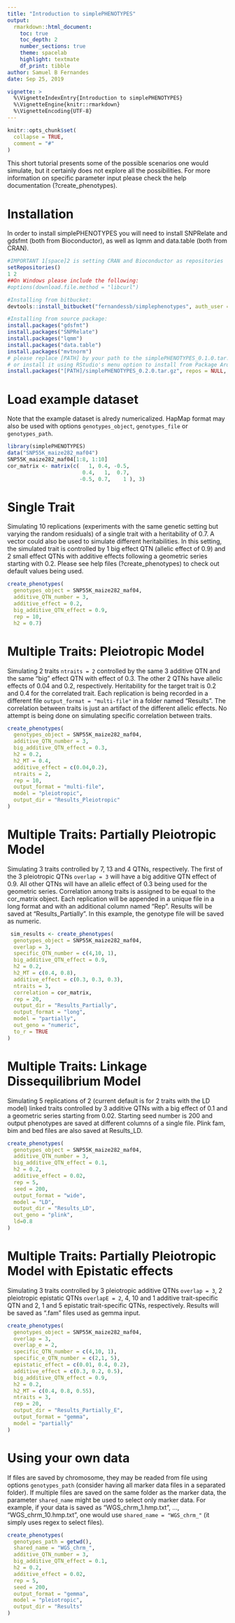 ```yaml
---
title: "Introduction to simplePHENOTYPES"
output:
  rmarkdown::html_document:
    toc: true
    toc_depth: 2
    number_sections: true
    theme: spacelab
    highlight: textmate
    df_print: tibble
author: Samuel B Fernandes
date: Sep 25, 2019

vignette: >
  %\VignetteIndexEntry{Introduction to simplePHENOTYPES}
  %\VignetteEngine{knitr::rmarkdown}
  %\VignetteEncoding{UTF-8}
---
```


```r
knitr::opts_chunk$set(
  collapse = TRUE,
  comment = "#"
)
```
This short tutorial presents some of the possible scenarios one would simulate, but it certainly does not explore all the possibilities. For more information on specific parameter input please check the help documentation (?create_phenotypes).

# Installation
In order to install simplePHENOTYPES you will need to install SNPRelate and gdsfmt (both from Bioconductor), as well as lqmm and data.table (both from CRAN).  
```r
#IMPORTANT 1[space]2 is setting CRAN and Bioconductor as repositories
setRepositories()
1 2
##On Windows please include the following:
#options(download.file.method = "libcurl")

#Installing from bitbucket:
devtools::install_bitbucket("fernandessb/simplephenotypes", auth_user = "fernandessb", password = "RhtNaUHY66VdLESMRLCD", build_vignettes = TRUE, dependencies = TRUE)

#Installing from source package:
install.packages("gdsfmt")
install.packages("SNPRelate")
install.packages("lqmm")
install.packages("data.table")
install.packages("mvtnorm")
# please replace [PATH] by your path to the simplePHENOTYPES_0.1.0.tar.gz file 
# or install it using RStudio's menu option to install from Package Arquive File.
install.packages("[PATH]/simplePHENOTYPES_0.2.0.tar.gz", repos = NULL, type = "source")
```

# Load example dataset
Note that the example dataset is alredy numericalized. HapMap format may also be used with options  `genotypes_object`, `genotypes_file` or `genotypes_path`.
```r
library(simplePHENOTYPES)
data("SNP55K_maize282_maf04")
SNP55K_maize282_maf04[1:8, 1:10]
cor_matrix <- matrix(c(   1, 0.4, -0.5,
                        0.4,   1,  0.7,
                       -0.5, 0.7,    1 ), 3)
```

# Single Trait
Simulating 10 replications (experiments with the same genetic setting but varying the random residuals) of a single trait with a heritability of 0.7. A vector could also be used to simulate different heritabilities. In this setting, the simulated trait is controlled by 1 big effect QTN (allelic effect of 0.9) and 2 small effect QTNs with additive effects following a geometric series starting with 0.2.
Please see help files (?create_phenotypes) to check out default values being used.
```r
create_phenotypes(
  genotypes_object = SNP55K_maize282_maf04,
  additive_QTN_number = 3,
  additive_effect = 0.2,
  big_additive_QTN_effect = 0.9,
  rep = 10,
  h2 = 0.7)
```

# Multiple Traits: Pleiotropic Model
Simulating 2 traits `ntraits = 2` controlled by the same 3 additive QTN and the same "big" effect QTN with effect of 0.3. The other 2 QTNs have allelic effects of 0.04 and 0.2, respectively. Heritability for the target trait is 0.2 and 0.4 for the correlated trait. Each replication is being recorded in a different file `output_format = "multi-file"` in a folder named "Results". The correlation between traits is just an artifact of the different allelic effects. No attempt is being done on simulating specific correlation between traits.
```r
create_phenotypes(
  genotypes_object = SNP55K_maize282_maf04,
  additive_QTN_number = 3,
  big_additive_QTN_effect = 0.3,
  h2 = 0.2,
  h2_MT = 0.4,
  additive_effect = c(0.04,0.2),
  ntraits = 2,
  rep = 10,
  output_format = "multi-file",
  model = "pleiotropic",
  output_dir = "Results_Pleiotropic"
)
```

# Multiple Traits: Partially Pleiotropic Model
Simulating 3 traits controlled by 7, 13 and 4 QTNs, respectively. The first of the 3 pleiotropic QTNs `overlap = 3` will have a big additive QTN effect of 0.9. All other QTNs will have an allelic effect of 0.3 being used for the geometric series. Correlation among traits is assigned to be equal to the cor_matrix object. Each replication will be appended in a unique file in a long format and with an additional column named "Rep". Results will be saved at "Results_Partially". In this example, the genotype file will be saved as numeric.
```r
 sim_results <- create_phenotypes(
  genotypes_object = SNP55K_maize282_maf04,
  overlap = 3,
  specific_QTN_number = c(4,10, 1),
  big_additive_QTN_effect = 0.9,
  h2 = 0.2,
  h2_MT = c(0.4, 0.8),
  additive_effect = c(0.3, 0.3, 0.3),
  ntraits = 3,
  correlation = cor_matrix,
  rep = 20,
  output_dir = "Results_Partially",
  output_format = "long",
  model = "partially",
  out_geno = "numeric",
  to_r = TRUE
)
```


# Multiple Traits: Linkage Dissequilibrium Model
Simulating 5 replications of 2 (current default is for 2 traits with the LD model) linked traits controlled by 3 additive QTNs with a big effect of 0.1 and a geometric series starting from 0.02. Starting seed number is 200 and output phenotypes are saved
at different columns of a single file. Plink fam, bim and bed files are also saved at Results_LD.

```r
create_phenotypes(
  genotypes_object = SNP55K_maize282_maf04,
  additive_QTN_number = 3,
  big_additive_QTN_effect = 0.1,
  h2 = 0.2,
  additive_effect = 0.02,
  rep = 5,
  seed = 200,
  output_format = "wide",
  model = "LD",
  output_dir = "Results_LD",
  out_geno = "plink",
  ld=0.8
)
```

# Multiple Traits: Partially Pleiotropic Model with Epistatic effects
Simulating 3 traits controlled by 3 pleiotropic additive QTNs `overlap = 3`, 2 pleiotropic epistatic QTNs `overlapE = 2`,
4, 10 and 1 additive trait-specific QTN and 2, 1 and 5 epistatic trait-specific QTNs, respectively. Results will be saved as ".fam" files used as gemma input.
```r
create_phenotypes(
  genotypes_object = SNP55K_maize282_maf04,
  overlap = 3,
  overlap_e = 2,
  specific_QTN_number = c(4,10, 1),
  specific_e_QTN_number = c(2,1, 5),
  epistatic_effect = c(0.01, 0.4, 0.2),
  additive_effect = c(0.3, 0.2, 0.5),
  big_additive_QTN_effect = 0.9,
  h2 = 0.2,
  h2_MT = c(0.4, 0.8, 0.55),
  ntraits = 3,
  rep = 20,
  output_dir = "Results_Partially_E",
  output_format = "gemma",
  model = "partially"
)
```

# Using your own data
If files are saved by chromosome, they may be readed from file using options `genotypes_path` (consider having all marker data files in a separated folder). If multiple files are saved on the same folder as the marker data, the parameter `shared_name` might be used to select only marker data. For example, if your data is saved as "WGS_chrm_1.hmp.txt", ..., "WGS_chrm_10.hmp.txt", one would use `shared_name = "WGS_chrm_"` (it simply uses regex to select files).
```r
create_phenotypes(
  genotypes_path = getwd(),
  shared_name = "WGS_chrm_",
  additive_QTN_number = 3,
  big_additive_QTN_effect = 0.1,
  h2 = 0.2,
  additive_effect = 0.02,
  rep = 5,
  seed = 200,
  output_format = "gemma",
  model = "pleiotropic",
  output_dir = "Results"
)
```

